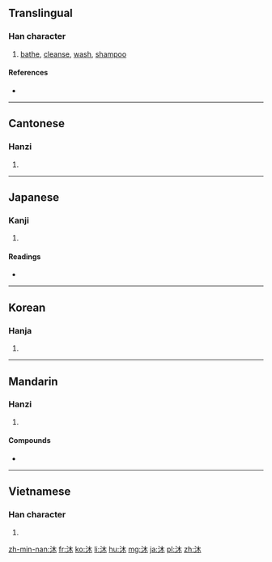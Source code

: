 ==Translingual==

===Han character===
{{Han char|rn=85|rad=水|as=04|sn=7|four=3419<sub>0</sub>|canj=水木 (ED)}}

# [[bathe]], [[cleanse]], [[wash]], [[shampoo]]

====References====
* {{Han ref|kx=0611.070|dkj=17201|dj=1003.110|hdz=31558.070|uh=6C90|ud=27792|bh=A84E|bd=43086}}

----

==Cantonese==

===Hanzi===
{{yue-hanzi|jyut=|y=muk6}}

# {{defn|lang=yue|sort=水04}}

----

==Japanese==

===Kanji===
{{ja-kanji|grade=|rs=水04}}

# {{defn|lang=ja|sort=水04}}

====Readings====
* {{ja-readings|on=[[ぼく]] (boku), [[もく]] (moku)|kun=[[あらう]] (arau)}}

----

==Korean==

===Hanja===
{{ko-hanja|hangeul=목|eumhun=|rv=mok|mr=mok|y=mok}}

# {{defn|lang=ko|sort=水04}}

----

==Mandarin==

===Hanzi===
{{cmn-hanzi|pin=[[mò]] ([[mo4]]), [[mù]] ([[mu4]])|wg=mo<sup>4</sup>, mu<sup>4</sup>}}

# {{defn|lang=cmn|sort=水04}}

====Compounds====
* {{l|cmn|沐浴露|tr=mùyùlù}}

----

==Vietnamese==

===Han character===
{{vi-hantu|[[mộc]], [[múc]], [[móc]], [[mốc]], [[mộc]]|rs=水04}}

# {{defn|lang=vi|sort=水04}}

[[zh-min-nan:沐]]
[[fr:沐]]
[[ko:沐]]
[[li:沐]]
[[hu:沐]]
[[mg:沐]]
[[ja:沐]]
[[pl:沐]]
[[zh:沐]]